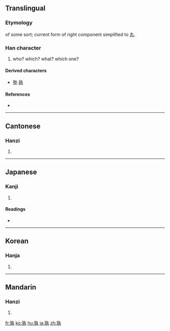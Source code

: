 ==Translingual==

===Etymology===
{{Han compound|享|丮|ls=ic}} of some sort; current form of right component simplified to [[丸]].

===Han character===
{{Han char|rn=39|rad=子|as=08|sn=11|four=0541<sub>7</sub>|canj=卜木大弓戈 (YDKNI)}}

# who? which? what? which one?

====Derived characters====
{{rfc-header|Derived characters|lang=mul}}
* [[塾]] [[熟]]

====References====
* {{Han ref|kx=0280.050|dkj=06995|dj=0549.030|hdz=21016.140|uh=5B70|ud=23408|bh=B145|bd=45381}}

----

==Cantonese==

===Hanzi===
{{yue-hanzi|jyut=|y=suk6}}

# {{defn|Cantonese|sort=子08}}

----

==Japanese==

===Kanji===
{{ja-kanji|grade=|rs=子08}}

# {{defn|Japanese|sort=子08}}

====Readings====
* {{ja-readings|on=[[じゅく]] (juku)|kun=[[たれ]] (tare), [[いずれ]] (izure)}}

----

==Korean==

===Hanja===
{{ko-hanja|hangeul=숙|rv=suk|mr=suk}}

# {{defn|Korean|sort=子08}}

----

==Mandarin==

===Hanzi===
{{cmn-hanzi|pin=[[shú]] ([[shu2]])|wg=shu<sup>2</sup>}}

# {{defn|Mandarin|sort=子08}}

[[fr:孰]]
[[ko:孰]]
[[hu:孰]]
[[ja:孰]]
[[zh:孰]]
